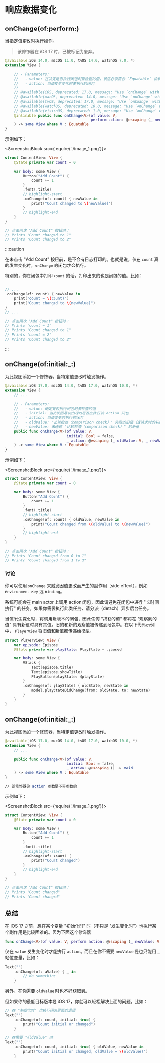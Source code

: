 # 响应数据变化

<OriginalSource
  title="Responding to data changes"
  url="https://developer.apple.com/documentation/swiftui/model-data#responding-to-data-changes"
/>

## onChange(of:perform:)

当指定值更改时执行操作。

> 该修饰器在 iOS 17 时，已被标记为废弃。

```swift
@available(iOS 14.0, macOS 11.0, tvOS 14.0, watchOS 7.0, *)
extension View {

    // - Parameters:
    //   - value: 在决定是否执行闭包时要检查的值，该值必须符合 `Equatable` 协议
    //   - action: 当值发生变化时要执行的闭包
    //
    // @available(iOS, deprecated: 17.0, message: "Use `onChange` with a two or zero parameter action closure instead.")
    // @available(macOS, deprecated: 14.0, message: "Use `onChange` with a two or zero parameter action closure instead.")
    // @available(tvOS, deprecated: 17.0, message: "Use `onChange` with a two or zero parameter action closure instead.")
    // @available(watchOS, deprecated: 10.0, message: "Use `onChange` with a two or zero parameter action closure instead.")
    // @available(visionOS, deprecated: 1.0, message: "Use `onChange` with a two or zero parameter action closure instead.")
    @inlinable public func onChange<V>(of value: V,
                                       perform action: @escaping (_ newValue: V) -> Void
    ) -> some View where V : Equatable
}
```

示例如下：

<ScreenshotBlock src={require('./image_1.png')}>

```swift
struct ContentView: View {
    @State private var count = 0

    var body: some View {
        Button("Add Count") {
            count += 1
        }
        .font(.title)
        // highlight-start
        .onChange(of: count) { newValue in
            print("Count changed to \(newValue)")
        }
        // highlight-end
    }
}

// 点击两次 "Add Count" 按钮时：
// Prints "Count changed to 1"
// Prints "Count changed to 2"
```

</ScreenshotBlock>

:::caution

在未点击 "Add Count" 按钮前，是不会有日志打印的。也就是说，仅在 `count` 真的发生变化时，`onChange` 的闭包才会执行。

特别的，你在闭包中打印 `count` 的话，打印出来的也是闭包的值。比如：

```swift

// ...
.onChange(of: count) { newValue in
    print("count = \(count)")
    print("Count changed to \(newValue)")
}
// ...

// 点击两次 "Add Count" 按钮时：
// Prints "count = 1"
// Prints "Count changed to 1"
// Prints "count = 2"
// Prints "Count changed to 2"
```

:::

## onChange(of:initial:\_:)

为此视图添加一个修饰器，当特定值更改时触发操作。

```swift
@available(iOS 17.0, macOS 14.0, tvOS 17.0, watchOS 10.0, *)
extension View {
    // ...

    // - Parameters:
    //   - value: 确定是否执行闭包时要检查的值
    //   - initial: 当此视图最初出现时是否应执行该 action 闭包
    //   - action: 当值改变时执行的闭包
    //   - oldValue: "比较检查（comparison check）" 失败的旧值（或请求时的初始值）
    //   - newValue: 未通过 "比较检查（comparison check）" 的新值
    public func onChange<V>(of value: V,
                            initial: Bool = false,
                            _ action: @escaping (_ oldValue: V, _ newValue: V) -> Void
    ) -> some View where V : Equatable
}
```

示例如下：

<ScreenshotBlock src={require('./image_1.png')}>

```swift
struct ContentView: View {
    @State private var count = 0

    var body: some View {
        Button("Add Count") {
            count += 1
        }
        .font(.title)
        // highlight-start
        .onChange(of: count) { oldValue, newValue in
            print("Count changed from \(oldValue) to \(newValue)")
        }
        // highlight-end
    }
}

// 点击两次 "Add Count" 按钮时：
// Prints "Count changed from 0 to 1"
// Prints "Count changed from 1 to 2"
```

</ScreenshotBlock>

### 讨论

你可以使用 `onChange` 来触发因值更改而产生的副作用（side effect），例如 `Environment Key` 或 `Binding`。

系统可能会在 main actor 上调用 action 闭包，因此请避免在闭包中进行 "长时间执行" 的任务。如果你需要执行此类任务，请分派（detach）异步后台任务。

当值发生变化时，将调用新版本的闭包，因此任何 "捕获的值" 都将在 "观察到的值" 具有新值时具有其值。旧的和新的观察值被传递到闭包中。在以下代码示例中， `PlayerView` 将旧值和新值都传递给模型。

```swift
struct PlayerView: View {
    var episode: Episode
    @State private var playState: PlayState = .paused

    var body: some View {
        VStack {
            Text(episode.title)
            Text(episode.showTitle)
            PlayButton(playState: $playState)
        }
        .onChange(of: playState) { oldState, newState in
            model.playStateDidChange(from: oldState, to: newState)
        }
    }
}
```

## onChange(of:initial:\_:)

为此视图添加一个修饰器，当特定值更改时触发操作。

```swift
@available(iOS 17.0, macOS 14.0, tvOS 17.0, watchOS 10.0, *)
extension View {
    // ...

    public func onChange<V>(of value: V,
                            initial: Bool = false,
                            _ action: @escaping () -> Void
    ) -> some View where V : Equatable
}

// 该修饰器的 action 参数是不带参数的
```

示例如下：

<ScreenshotBlock src={require('./image_1.png')}>

```swift
struct ContentView: View {
    @State private var count = 0

    var body: some View {
        Button("Add Count") {
            count += 1
        }
        .font(.title)
        // highlight-start
        .onChange(of: count) {
            print("Count changed")
        }
        // highlight-end
    }
}

// 点击两次 "Add Count" 按钮时：
// Prints "Count changed"
// Prints "Count changed"
```

</ScreenshotBlock>

## 总结

在 iOS 17 之前，想在某个变量 "初始化时" 时（不只是 "发生变化时"）也执行某个副作用是比较困难的。因为下面这个修饰器

```swift
func onChange<V>(of value: V, perform action: @escaping (_ newValue: V) -> Void)
```

仅在 `value` 发生变化时才能执行 `action`。而且在你不需要 `newValue` 是也只能用 `_` 站位变量，比如：

```swift
Text("")
    .onChange(of: aValue) { _ in
        // do something
    }
```

另外，在你需要 `oldValue` 时也不好获取到。

但如果你的最低目标版本是 iOS 17，你就可以轻松解决上面的问题，比如：

```swift
// 在 "初始化时" 也执行闭包里面的逻辑
Text("")
    .onChange(of: count, initial: true) {
        print("Count initial or changed")
    }

// 在需要 "oldValue" 时
Text("")
    .onChange(of: count, initial: true) { oldValue, newValue in
        print("Count initial or changed, oldValue = \(oldValue)")
    }
```
